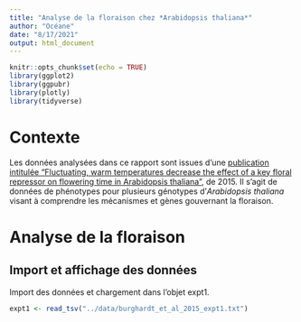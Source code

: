 ```yaml
---
title: "Analyse de la floraison chez *Arabidopsis thaliana*"
author: "Océane"
date: "8/17/2021"
output: html_document
---
```


```r
knitr::opts_chunk$set(echo = TRUE)
library(ggplot2)
library(ggpubr)
library(plotly)
library(tidyverse)
```

# Contexte

Les données analysées dans ce rapport sont issues d'une [publication intitulée "Fluctuating, warm temperatures decrease the effect of a key floral repressor on flowering time in Arabidopsis thaliana"](https://nph.onlinelibrary.wiley.com/doi/10.1111/nph.13799), de 2015. Il s'agit de données de phénotypes pour plusieurs génotypes d'*Arabidopsis thaliana* visant à comprendre les mécanismes et gènes gouvernant la floraison.

# Analyse de la floraison

## Import et affichage des données

Import des données et chargement dans l'objet expt1.

```r
expt1 <- read_tsv("../data/burghardt_et_al_2015_expt1.txt")
```

